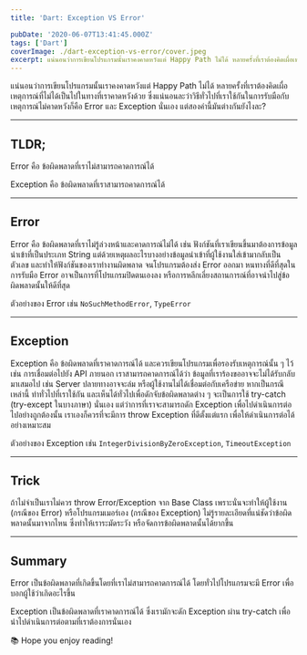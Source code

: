 ```yaml
---
title: 'Dart: Exception VS Error'

pubDate: '2020-06-07T13:41:45.000Z'
tags: ['Dart']
coverImage: ./dart-exception-vs-error/cover.jpeg
excerpt: แน่นอนว่าการเขียนโปรแกรมนั้นเราคงคาดหวังแต่ Happy Path ไม่ได้ หลายครั้งที่เราต้องคิดเผื่อเหตุการณ์ที่ไม่ได้เป็นไปในทางที่เราคาดหวังด้วย ซึ่งแน่นอนละว่าวิธีทั่วไปที่เราใช้กันในการรับมือกับเหตุการณ์ไม่คาดหวังก็คือ Error และ Exception นั่นเอง แต่สองคำนี้มันต่างกันยังไงละ?
---
```



แน่นอนว่าการเขียนโปรแกรมนั้นเราคงคาดหวังแต่ Happy Path ไม่ได้ หลายครั้งที่เราต้องคิดเผื่อเหตุการณ์ที่ไม่ได้เป็นไปในทางที่เราคาดหวังด้วย ซึ่งแน่นอนละว่าวิธีทั่วไปที่เราใช้กันในการรับมือกับเหตุการณ์ไม่คาดหวังก็คือ Error และ Exception นั่นเอง แต่สองคำนี้มันต่างกันยังไงละ?

---

## TLDR;

Error คือ ข้อผิดพลาดที่เราไม่สามารถคาดการณ์ได้

Exception คือ ข้อผิดพลาดที่เราสามารถคาดการณ์ได้

---

## Error

Error คือ ข้อผิดพลาดที่เราไม่รู้ล่วงหน้าและคาดการณ์ไม่ได้ เช่น ฟังก์ชันที่เราเขียนขึ้นมาต้องการข้อมูลนำเข้าที่เป็นประเภท String แต่ด้วยเหตุผลอะไรบางอย่างข้อมูลนำเข้าที่ผู้ใช้งานใส่เข้ามากลับเป็นตัวเลข และทำให้ฟังก์ชันของเราทำงานผิดพลาด จนโปรแกรมต้องส่ง Error ออกมา หนทางที่ดีที่สุดในการรับมือ Error อาจเป็นการที่โปรแกรมปิดตนเองลง หรือการหลีกเลี่ยงสถานการณ์ที่อาจนำไปสู่ข้อผิดพลาดนั้นให้ดีที่สุด

ตัวอย่างของ Error เช่น `NoSuchMethodError`, `TypeError`

---

## Exception

Exception คือ ข้อผิดพลาดที่เราคาดการณ์ได้ และควรเขียนโปรแกรมเพื่อรองรับเหตุการณ์นั้น ๆ ไว้ เช่น การเชื่อมต่อไปยัง API ภายนอก เราสามารถคาดการณ์ได้ว่า ข้อมูลที่เราร้องขออาจจะไม่ได้รับกลับมาเสมอไป เช่น Server ปลายทางอาจจะล่ม หรือผู้ใช้งานไม่ได้เชื่อมต่อกับเครือข่าย หากเป็นกรณีเหล่านี้ ท่าทั่วไปที่เราใช้กัน และเห็นได้ทั่วไปเพื่อดักจับข้อผิดพลาดต่าง ๆ จะเป็นการใช้ try-catch (try-except ในบางภาษา) นั่นเอง แต่ว่าการที่เราจะสามารถดัก Exception เพื่อไปดำเนินการต่อไปอย่างถูกต้องนั้น เราเองก็ควรที่จะมีการ throw Exception ที่ดีตั้งแต่แรก เพื่อให้ดำเนินการต่อได้อย่างเหมาะสม

ตัวอย่างของ Exception เช่น `IntegerDivisionByZeroException`, `TimeoutException`

---

## Trick

ถ้าไม่จำเป็นเราไม่ควร throw Error/Exception จาก Base Class เพราะนั่นจะทำให้ผู้ใช้งาน (กรณีของ Error) หรือโปรแกรมเมอร์เอง (กรณีของ Exception) ไม่รู้รายละเอียดที่แน่ชัดว่าข้อผิดพลาดนั้นมาจากไหน ซึ่งทำให้เราระมัดระวัง หรือจัดการข้อผิดพลาดนั้นได้ยากขึ้น

---

## Summary

Error เป็นข้อผิดพลาดที่เกิดขึ้นโดยที่เราไม่สามารถคาดการณ์ได้ โดยทั่วไปโปรแกรมจะมี Error เพื่อบอกผู้ใช้ว่าเกิดอะไรขึ้น

Exception เป็นข้อผิดพลาดที่เราคาดการณ์ได้ ซึ่งเรามักจะดัก Exception ผ่าน try-catch เพื่อนำไปดำเนินการต่อตามที่เราต้องการนั่นเอง

<Callout type="tip" title="Thanks for reading">
  📚 Hope you enjoy reading!
</Callout>

